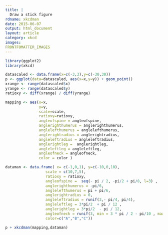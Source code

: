 ```yaml
---
title: |
  Draw a stick figure
rdname: xkcdman
date: 2015-06-07
output: html_document
layout: article
category: xkcd
images:
FRONTFOMATTER_IMAGES
---
```


```r
library(ggplot2)
library(xkcd)
```

```r

datascaled <- data.frame(x=c(-3,3),y=c(-30,30))
p <- ggplot(data=datascaled, aes(x=x,y=y)) + geom_point()
xrange <- range(datascaled$x)
yrange <- range(datascaled$y)
ratioxy <- diff(xrange) / diff(yrange)

mapping <- aes(x=x,
               y=y,
               scale=scale,
               ratioxy=ratioxy,
               angleofspine = angleofspine,
               anglerighthumerus = anglerighthumerus,
               anglelefthumerus = anglelefthumerus,
               anglerightradius = anglerightradius,
               angleleftradius = angleleftradius,
               anglerightleg =  anglerightleg,
               angleleftleg = angleleftleg,
               angleofneck = angleofneck,
               color = color )

dataman <- data.frame( x= c(-1,0,1), y=c(-10,0,10),
                  scale = c(10,7,5),
                  ratioxy = ratioxy,
                  angleofspine =  seq(- pi / 2, -pi/2 + pi/8, l=3) ,
                  anglerighthumerus = -pi/6,
                  anglelefthumerus = pi + pi/6,
                  anglerightradius = 0,
                  angleleftradius = runif(3,- pi/4, pi/4),
                  angleleftleg = 3*pi/2  + pi / 12 ,
                  anglerightleg = 3*pi/2  - pi / 12,
                  angleofneck = runif(3, min = 3 * pi / 2 - pi/10 , max = 3 * pi / 2 + pi/10),
                  color=c("A","B","C"))

p + xkcdman(mapping,dataman)



```